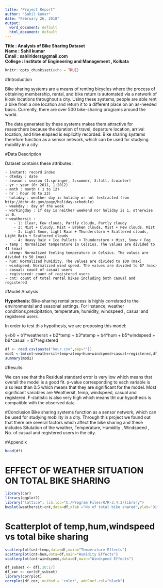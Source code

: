 ```yaml
---
title: "Project Report"
author: "Sahil kumar"
date: "February 26, 2018"
output:
  word_document: default
  html_document: default
---
```


<b>
Title   : Analysis of Bike Sharing Dataset<br>
Name    : Sahil kumar<br>
Email   : sahilriders@gmail.com<br>
College : Institute of Engineering and Management , Kolkata<br>
</b>

```r
knitr::opts_chunk$set(echo = TRUE)
```

#Introduction

Bike sharing systems are a means of renting bicycles where the process of obtaining membership, rental, and bike return is automated via a network of kiosk locations throughout a city. Using these systems, people are able rent a bike from a one location and return it to a different place on an as-needed basis. Currently, there are over 500 bike-sharing programs around the world.

The data generated by these systems makes them attractive for researchers because the duration of travel, departure location, arrival location, and time elapsed is explicitly recorded. Bike sharing systems therefore function as a sensor network, which can be used for studying mobility in a city. 

#Data Description

Dataset contains these attributes : 
	
	- instant: record index
	- dteday : date
	- season : season (1:springer, 2:summer, 3:fall, 4:winter)
	- yr : year (0: 2011, 1:2012)
	- mnth : month ( 1 to 12)
	- hr : hour (0 to 23)
	- holiday : weather day is holiday or not (extracted from http://dchr.dc.gov/page/holiday-schedule)
	- weekday : day of the week
	- workingday : if day is neither weekend nor holiday is 1, otherwise is 0.
	+ weathersit : 
		- 1: Clear, Few clouds, Partly cloudy, Partly cloudy
		- 2: Mist + Cloudy, Mist + Broken clouds, Mist + Few clouds, Mist
		- 3: Light Snow, Light Rain + Thunderstorm + Scattered clouds, Light Rain + Scattered clouds
		- 4: Heavy Rain + Ice Pallets + Thunderstorm + Mist, Snow + Fog
	- temp : Normalized temperature in Celsius. The values are divided to 41 (max)
	- atemp: Normalized feeling temperature in Celsius. The values are divided to 50 (max)
	- hum: Normalized humidity. The values are divided to 100 (max)
	- windspeed: Normalized wind speed. The values are divided to 67 (max)
	- casual: count of casual users
	- registered: count of registered users
	- cnt: count of total rental bikes including both casual and registered
	
#Model Analysis

**Hypothesis:**
Bike-sharing rental process is highly correlated to the environmental and seasonal settings. For instance, weather conditions,precipitation, temperature, humidity, windspeed , casual and registered users. 

In order to test this hypothesis, we are proposing this model:

y=b0 + b1\*weathersit + b2\*temp + b3\*atemp + b4\*hum + b5\*windspeed + b6\*casual + b7\*registered

```r
df <- read.csv(paste("hour.csv",sep=""))
mod1 <-lm(cnt~weathersit+temp+atemp+hum+windspeed+casual+registered,df)
summary(mod1)
```

#Results

We can see that the Residual standard error is very low which means that overall the model is a good fit.
p-value corresponding to each variable is also less than 0.5 which means that they are significant for the model. 
Most significant variables are Weathersit, temp, windspeed, casual and registered. 
F-statistic is also very high which means tht our hypothesis is compatible with the observed data. 

#Conclusion
Bike sharing systems  function as a sensor network, which can be used for studying mobility in a city. Through this project we found out that there are several factors which affect the bike sharing and these includes Situtation of the weather, Temperature, Humidity , Windspeed , No. of casual and registered users in the city.

#Appendix

```r
head(df)
```

# EFFECT OF WEATHER SITUATION ON TOTAL BIKE SHARING
```r
library(car)
library(ggplot2)
library("lattice", lib.loc="C:/Program Files/R/R-3.4.3/library")
bwplot(weathersit~cnt,data=df,xlab ="No of total bike shared",ylab="Different weather situation",main="")
```

# Scatterplot of temp,hum,windspeed vs total bike sharing
```r

scatterplot(cnt~temp,data=df,main="Temperature Effects")
scatterplot(cnt~hum,data=df,main="Humidity Effects")
scatterplot(cnt~windspeed,data=df,main="Windspeed Effects")

```

```r
df_subset <- df[,10:17]
df_cor <- cor(df_subset)
library(corrplot)
corrplot(df_cor, method = 'color', addCoef.col="black")
```
